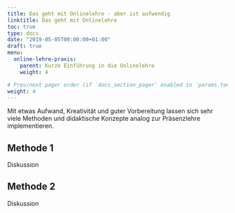 ```yaml
---
title: Das geht mit Onlinelehre - aber ist aufwendig
linktitle: Das geht mit Onlinelehre
toc: true
type: docs
date: "2019-05-05T00:00:00+01:00"
draft: true
menu:
  online-lehre-praxis:
    parent: Kurze Einführung in die Onlinelehre
    weight: 4

# Prev/next pager order (if `docs_section_pager` enabled in `params.toml`)
weight: 4
---
```


Mit etwas Aufwand, Kreativität und guter Vorbereitung lassen sich sehr viele Methoden und didaktische Konzepte analog zur Präsenzlehre implementieren.

## Methode 1

Diskussion 

## Methode 2

Diskussion